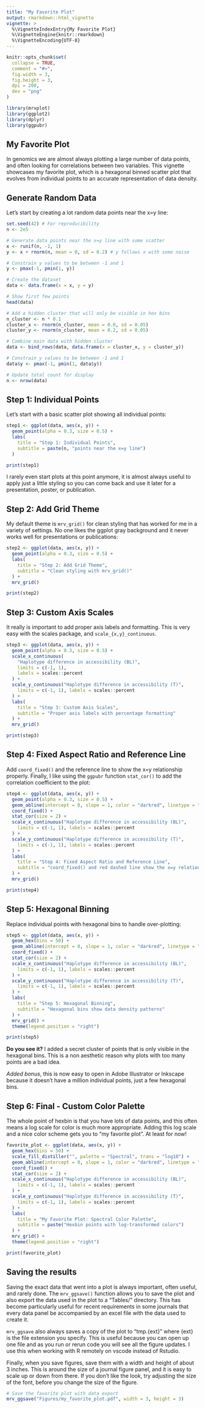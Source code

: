 ```yaml
---
title: "My Favorite Plot"
output: rmarkdown::html_vignette
vignette: >
  %\VignetteIndexEntry{My Favorite Plot}
  %\VignetteEngine{knitr::rmarkdown}
  %\VignetteEncoding{UTF-8}
---
```


```r
knitr::opts_chunk$set(
  collapse = TRUE,
  comment = "#>",
  fig.width = 3,
  fig.height = 3,
  dpi = 200,
  dev = "png"
)
```

```r
library(mrvplot)
library(ggplot2)
library(dplyr)
library(ggpubr)
```

## My Favorite Plot

In genomics we are almost always plotting a large number of data points, and often looking for correlations between two variables. This vignette showcases my favorite plot, which is a hexagonal binned scatter plot that evolves from individual points to an accurate representation of data density.

## Generate Random Data

Let's start by creating a lot random data points near the x=y line:

```r
set.seed(42) # For reproducibility
n <- 2e5

# Generate data points near the x=y line with some scatter
x <- runif(n, -1, 1)
y <- x + rnorm(n, mean = 0, sd = 0.2) # y follows x with some noise

# Constrain y values to be between -1 and 1
y <- pmax(-1, pmin(1, y))

# Create the dataset
data <- data.frame(x = x, y = y)

# Show first few points
head(data)
```

```r
# Add a hidden cluster that will only be visible in hex bins
n_cluster <- n * 0.1
cluster_x <- rnorm(n_cluster, mean = 0.0, sd = 0.05)
cluster_y <- rnorm(n_cluster, mean = 0.2, sd = 0.05)

# Combine main data with hidden cluster
data <- bind_rows(data, data.frame(x = cluster_x, y = cluster_y))

# Constrain y values to be between -1 and 1
data$y <- pmax(-1, pmin(1, data$y))

# Update total count for display
n <- nrow(data)
```

## Step 1: Individual Points

Let's start with a basic scatter plot showing all individual points:

```r
step1 <- ggplot(data, aes(x, y)) +
  geom_point(alpha = 0.3, size = 0.5) +
  labs(
    title = "Step 1: Individual Points",
    subtitle = paste(n, "points near the x=y line")
  )

print(step1)
```

I rarely even start plots at this point anymore, it is almost always useful to apply just a little styling so you can come back and use it later for a presentation, poster, or publication.

## Step 2: Add Grid Theme

My default theme is `mrv_grid()` for clean styling that has worked for me in a variety of settings. No one likes the ggplot gray background and it never works well for presentations or publications:

```r
step2 <- ggplot(data, aes(x, y)) +
  geom_point(alpha = 0.3, size = 0.5) +
  labs(
    title = "Step 2: Add Grid Theme",
    subtitle = "Clean styling with mrv_grid()"
  ) +
  mrv_grid()

print(step2)
```

## Step 3: Custom Axis Scales

It really is important to add proper axis labels and formatting. This is very easy with the scales package, and `scale_{x,y}_continuous`. 

```r
step3 <- ggplot(data, aes(x, y)) +
  geom_point(alpha = 0.3, size = 0.5) +
  scale_x_continuous(
    "Haplotype difference in accessibility (BL)",
    limits = c(-1, 1),
    labels = scales::percent
  ) +
  scale_y_continuous("Haplotype difference in accessibility (T)",
    limits = c(-1, 1), labels = scales::percent
  ) +
  labs(
    title = "Step 3: Custom Axis Scales",
    subtitle = "Proper axis labels with percentage formatting"
  ) +
  mrv_grid()

print(step3)
```

## Step 4: Fixed Aspect Ratio and Reference Line

Add `coord_fixed()` and the reference line to show the x=y relationship properly. Finally, I like using the `ggpubr` function `stat_cor()` to add the correlation coefficient to the plot:

```r
step4 <- ggplot(data, aes(x, y)) +
  geom_point(alpha = 0.3, size = 0.5) +
  geom_abline(intercept = 0, slope = 1, color = "darkred", linetype = "dashed", size = 1) +
  coord_fixed() +
  stat_cor(size = 2) +
  scale_x_continuous("Haplotype difference in accessibility (BL)",
    limits = c(-1, 1), labels = scales::percent
  ) +
  scale_y_continuous("Haplotype difference in accessibility (T)",
    limits = c(-1, 1), labels = scales::percent
  ) +
  labs(
    title = "Step 4: Fixed Aspect Ratio and Reference Line",
    subtitle = "coord_fixed() and red dashed line show the x=y relationship"
  ) +
  mrv_grid()

print(step4)
```

## Step 5: Hexagonal Binning

Replace individual points with hexagonal bins to handle over-plotting:

```r
step5 <- ggplot(data, aes(x, y)) +
  geom_hex(bins = 50) +
  geom_abline(intercept = 0, slope = 1, color = "darkred", linetype = "dashed", size = 1) +
  coord_fixed() +
  stat_cor(size = 2) +
  scale_x_continuous("Haplotype difference in accessibility (BL)",
    limits = c(-1, 1), labels = scales::percent
  ) +
  scale_y_continuous("Haplotype difference in accessibility (T)",
    limits = c(-1, 1), labels = scales::percent
  ) +
  labs(
    title = "Step 5: Hexagonal Binning",
    subtitle = "Hexagonal bins show data density patterns"
  ) +
  mrv_grid() +
  theme(legend.position = "right")

print(step5)
```

**Do you see it?** I added a secret cluster of points that is only visible in the hexagonal bins. This is a non aesthetic reason why plots with too many points are a bad idea.

*Added bonus*, this is now easy to open in Adobe Illustrator or Inkscape because it doesn't have a million individual points, just a few hexagonal bins.

## Step 6: Final - Custom Color Palette

The whole point of hexbin is that you have lots of data points, and this often means a log scale for color is much more appropriate. Adding this log scale and a nice color scheme gets you to "my favorite plot". At least for now!

```r
favorite_plot <- ggplot(data, aes(x, y)) +
  geom_hex(bins = 50) +
  scale_fill_distiller("", palette = "Spectral", trans = "log10") +
  geom_abline(intercept = 0, slope = 1, color = "darkred", linetype = "dashed", size = 1) +
  coord_fixed() +
  stat_cor(size = 2) +
  scale_x_continuous("Haplotype difference in accessibility (BL)",
    limits = c(-1, 1), labels = scales::percent
  ) +
  scale_y_continuous("Haplotype difference in accessibility (T)",
    limits = c(-1, 1), labels = scales::percent
  ) +
  labs(
    title = "My Favorite Plot: Spectral Color Palette",
    subtitle = paste("Hexbin points with log-transformed colors")
  ) +
  mrv_grid() +
  theme(legend.position = "right")

print(favorite_plot)
```


## Saving the results

Saving the exact data that went into a plot is always important, often useful, and rarely done. The `mrv_ggsave()` function allows you to save the plot and also export the data used in the plot to a "Tables/" directory. This has become particularly useful for recent requirements in some journals that every data panel be accompanied by an excel file with the data used to create it. 

`mrv_ggsave` also always saves a copy of the plot to "tmp.{ext}" where {ext} is the file extension you specify. This is useful because you can open up one file and as you run or rerun code you will see all the figure updates. I use this when working with R remotely on vscode instead of Rstudio. 

Finally, when you save figures, save them with a width and height of about 3 inches. This is around the size of a journal figure panel, and it is easy to scale up or down from there. If you don't like the look, try adjusting the size of the font, before you change the size of the figure.

```r
# Save the favorite plot with data export
mrv_ggsave("Figures/my_favorite_plot.pdf", width = 3, height = 3)
```


